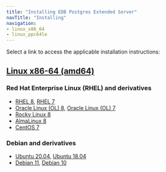 ```yaml
---
title: "Installing EDB Postgres Extended Server"
navTitle: "Installing"
navigation:
- linux_x86_64
- linux_ppc64le
---
```


Select a link to access the applicable installation instructions:

## [Linux x86-64 (amd64)](linux_x86_64)
### Red Hat Enterprise Linux (RHEL) and derivatives
- [RHEL 8](linux_x86_64/pge_rhel_8), [RHEL 7](linux_x86_64/pge_rhel_7)
- [Oracle Linux (OL) 8](linux_x86_64/pge_rhel_8), [Oracle Linux (OL) 7](linux_x86_64/pge_rhel_7)
- [Rocky Linux 8](linux_x86_64/pge_other_linux_8)
- [AlmaLinux 8](linux_x86_64/pge_other_linux_8)
- [CentOS 7](linux_x86_64/pge_centos_7)
### Debian and derivatives
- [Ubuntu 20.04](linux_x86_64/pge_ubuntu_20), [Ubuntu 18.04](linux_x86_64/pge_ubuntu_18)
- [Debian 11](linux_x86_64/pge_debian_11), [Debian 10](linux_x86_64/pge_debian_10)
